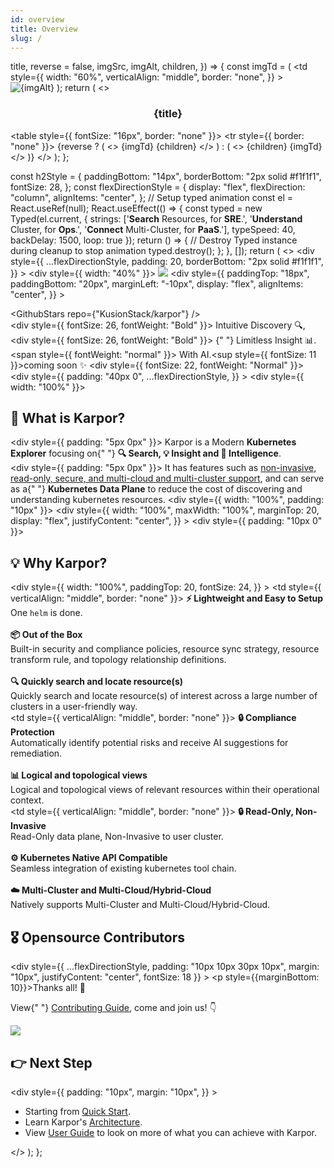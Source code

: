 ```yaml
---
id: overview
title: Overview
slug: /
---
```



  title,
  reverse = false,
  imgSrc,
  imgAlt,
  children,
}) => {
  const imgTd = (
    <td
      style={{
        width: "60%",
        verticalAlign: "middle",
        border: "none",
      }}
    >
      <img src={imgSrc} alt={imgAlt} />
    </td>
  );
  return (
    <>
      <h3 align="center">{title}</h3>
      <table style={{ fontSize: "16px", border: "none" }}>
        <tr style={{ border: "none" }}>
          {reverse ? (
            <>
              {imgTd}
              {children}
            </>
          ) : (
            <>
              {children}
              {imgTd}
            </>
          )}
        </tr>
      </table>
    </>
  );
};

  const h2Style = {
    paddingBottom: "14px",
    borderBottom: "2px solid #f1f1f1",
    fontSize: 28,
  };
  const flexDirectionStyle = {
    display: "flex",
    flexDirection: "column",
    alignItems: "center",
  };
  // Setup typed animation
  const el = React.useRef(null);
  React.useEffect(() => {
    const typed = new Typed(el.current, {
      strings: ['<b>Search</b> Resources, for <b>SRE</b>.', '<b>Understand</b> Cluster, for <b>Ops</b>.',
      '<b>Connect</b> Multi-Cluster, for <b>PaaS</b>.'],
      typeSpeed: 40,
      backDelay: 1500,
      loop: true
    });
    return () => {
      // Destroy Typed instance during cleanup to stop animation
      typed.destroy();
    };
  }, []);
  return (
    <>
      <div
        style={{
          ...flexDirectionStyle,
          padding: 20,
          borderBottom: "2px solid #f1f1f1",
        }}
      >
        <div style={{ width: "40%" }}>
          <img src={logoImg} />
        </div>
        <div
          style={{
            paddingTop: "18px",
            paddingBottom: "20px",
            marginLeft: "-10px",
            display: "flex",
            alignItems: "center",
          }}
        >
          <div>
            <KarporButton
              url="https://karpor-demo.kusionstack.io"
              btnText="Demo"
            />
          </div>
          <div>
            <GithubStars repo={"KusionStack/karpor"} />
          </div>
        </div>
        <div style={{ fontSize: 26, fontWeight: "Bold" }}>
          Intuitive Discovery 🔍,
        </div>
        <div style={{ fontSize: 26, fontWeight: "Bold" }}>
          {" "}
          Limitless Insight 📊. <span style={{ fontWeight: "normal" }}>
            With AI.<sup style={{ fontSize: 11 }}>coming soon </sup>
          </span>✨
        </div>
        <div style={{ fontSize: 22, fontWeight: "Normal" }}>
          <span ref={el} />
        </div>
      </div>
      <div>
        <div
          style={{
            padding: "40px 0",
            ...flexDirectionStyle,
          }}
        >
          <div style={{ width: "100%" }}>
            <h2 style={h2Style}>📖 What is Karpor?</h2>
            <div style={{ padding: "5px 0px" }}>
              Karpor is a Modern <b>Kubernetes Explorer</b> focusing on{" "}
              <b>🔍 Search, 💡 Insight and 🤖 Intelligence</b>.
            </div>
            <div style={{ padding: "5px 0px" }}>
              It has features such as <u>non-invasive, read-only, secure, and
              multi-cloud and multi-cluster support</u>, and can serve as a{" "}
              <b>Kubernetes Data Plane</b> to reduce the cost of discovering and
              understanding kubernetes resources.
            </div>
          </div>
          <div style={{ width: "100%", padding: "10px" }}>
            <div
              style={{
                width: "100%",
                maxWidth: "100%",
                marginTop: 20,
                display: "flex",
                justifyContent: "center",
              }}
            >
              <ReactPlayer
                width="100%"
                height="100%"
                playing
                loop
                controls
                url="/karpor/assets/overview/demo.mp4"
              />
            </div>
          </div>
        </div>
        <div style={{ padding: "10px 0" }}>
          <h2 style={h2Style}>💡 Why Karpor?</h2>
          <div
            style={{
              width: "100%",
              paddingTop: 20,
              fontSize: 24,
            }}
          >
            <FeatureBlock
              title="🤝 User Friendly"
              imgSrc={userFriendlyImg}
              imgAlt="User Friendly"
            >
              <td style={{ verticalAlign: "middle", border: "none" }}>
                <b>⚡️ Lightweight and Easy to Setup</b>
                <br />
                One `helm` is done.
                <br />
                <br />
                <b>📦 Out of the Box</b>
                <br />
                Built-in security and compliance policies, resource sync strategy,
                resource transform rule, and topology relationship definitions.
                <br />
                <br />
                <b>🔍 Quickly search and locate resource(s)</b>
                <br />
                Quickly search and locate resource(s) of interest across a large
                number of clusters in a user-friendly way.
              </td>
            </FeatureBlock>
            <br />
            <FeatureBlock
              title="✨ Intelligent"
              imgSrc={intelligentImg}
              reverse={true}
              imgAlt="Intelligent"
            >
              <td style={{ verticalAlign: "middle", border: "none" }}>
                <b>🔒 Compliance Protection</b>
                <br />
                Automatically identify potential risks and receive AI
                suggestions for remediation.
                <br />
                <br />
                <b>📊 Logical and topological views</b>
                <br />
                Logical and topological views of relevant resources within their
                operational context.
              </td>
            </FeatureBlock>
            <br />
            <FeatureBlock
              title="⚡️ Low Burden"
              imgSrc={lowBurdenImg}
              imgAlt="Low Burden"
            >
              <td style={{ verticalAlign: "middle", border: "none" }}>
                <b>🔒 Read-Only, Non-Invasive</b>
                <br />
                Read-Only data plane, Non-Invasive to user cluster.
                <br />
                <br />
                <b>⚙️ Kubernetes Native API Compatible</b>
                <br />
                Seamless integration of existing kubernetes tool chain.
                <br />
                <br />
                <b>☁️ Multi-Cluster and Multi-Cloud/Hybrid-Cloud</b>
                <br />
                Natively supports Multi-Cluster and Multi-Cloud/Hybrid-Cloud.
              </td>
            </FeatureBlock>
            <br />
          </div>
        </div>
      </div>
      <h2 style={h2Style}>🎖️ Opensource Contributors</h2>
      <div
        style={{
          ...flexDirectionStyle,
          padding: "10px 10px 30px 10px",
          margin: "10px",
          justifyContent: "center",
          fontSize: 18
        }}
      >
        <p style={{marginBottom: 10}}>Thanks all! 🍻</p>
        <p>
          View{" "}
          <a href="developer-guide/contribution-guide/">Contributing Guide</a>,
          come and join us! 👇
        </p>
        <img src="https://contrib.rocks/image?repo=KusionStack/kusion" />
      </div>
      <h2 style={h2Style}>👉 Next Step</h2>
      <div
        style={{
          padding: "10px",
          margin: "10px",
        }}
      >
        <ul>
          <li>Starting from <a href="getting-started/quick-start">Quick Start</a>.</li>
          <li>Learn Karpor's <a href="concepts/architecture">Architecture</a>.</li>
          <li>View <a href="user-guide/multi-cluster-management">User Guide</a> to look on more of what you can achieve with Karpor.</li>
        </ul>
      </div>
    </>
  );
};

<Content />

<!--
## Karpor vs. Others

|                                | **Karpor** | **Kubevious** | **Clusterpedia** | **Kubeview** | **Kubernetes Dashboard** |
| ------------------------------ | ----------- | ------------- | ---------------- | ------------ | ------------------------ |
| Kubernetes-Native Support      | ✅           | ✅             | ✅                | ✅            | ✅                        |
| Resource Search                | ✅           | ✅             | ✅                | ✅            | ✅                        |
| Multi-Cluster Management       | ✅           | ✅             | ✅                | ❌            | ❌                        |
| Resource Sync                  | ✅           | ❌             | ✅                | ❌            | ❌                        |
| Cross-Cluster Search           | ✅           | ✅             | ✅                | ❌            | ❌                        |
| Web UI                         | ✅           | ✅             | ❌                | ✅            | ✅                        |
| Resource Relationship Topology | ✅           | ✅             | ❌                | ✅            | ❌                        |
| Security Compliance            | ✅           | ✅             | ❌                | ❌            | ❌                        |
| Logic View                     | ✅           | ❌             | ❌                | ❌            | ❌                        |

-->
